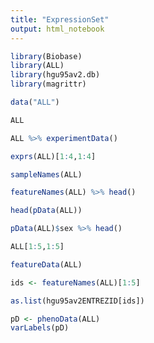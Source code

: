 ```yaml
---
title: "ExpressionSet"
output: html_notebook
---
```

```r
library(Biobase)
library(ALL)
library(hgu95av2.db)
library(magrittr)
```

```r
data("ALL")

ALL
```

```r
ALL %>% experimentData()
```

```r
exprs(ALL)[1:4,1:4]
```

```r
sampleNames(ALL)
```

```r
featureNames(ALL) %>% head()
```
```r
head(pData(ALL))
```

```r
pData(ALL)$sex %>% head()
```

```r
ALL[1:5,1:5]
```

```r
featureData(ALL)
```

```r
ids <- featureNames(ALL)[1:5]

as.list(hgu95av2ENTREZID[ids])
```
```r
pD <- phenoData(ALL)
varLabels(pD)
```

